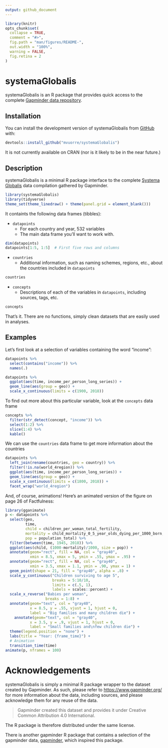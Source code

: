 ```yaml
---
output: github_document
---
```


<!-- README.md is generated from README.Rmd. Please edit that file -->

```r
library(knitr)
opts_chunk$set(
  collapse = TRUE,
  comment = "#>",
  fig.path = "man/figures/README-",
  out.width = "100%",
  warning = FALSE,
  fig.retina = 2
)
```

# systemaGlobalis

systemaGlobalis is an R package that provides quick access to the complete [Gapminder data repository](https://github.com/open-numbers/ddf--gapminder--systema_globalis).

## Installation

You can install the development version of systemaGlobalis from [GitHub](https://CRAN.R-project.org) with:

``` r
devtools::install_github("mvuorre/systemaGlobalis")
```

It is not currently available on CRAN (nor is it likely to be in the near future.)

## Description

systemaGlobalis is a minimal R package interface to the complete [Systema Globalis](https://github.com/open-numbers/ddf--gapminder--systema_globalis#systema-globalis-sg) data compilation gathered by Gapminder.

```r
library(systemaGlobalis)
library(tidyverse)
theme_set(theme_linedraw() + theme(panel.grid = element_blank()))
```

It containts the following data frames (tibbles):

- `datapoints`
  - For each country and year, 532 variables
  - The main data frame you'll want to work with.
  
```r
dim(datapoints)
datapoints[1:5, 1:5]  # First five rows and columns
```
  
- `countries`
  - Additional information, such as naming schemes, regions, etc., about the countries included in `datapoints`
  
```r
countries
```

- `concepts`
  - Descriptions of each of the variables in `datapoints`, including sources, tags, etc.

```r
concepts
```

That's it. There are no functions, simply clean datasets that are easily used in analyses. 

## Examples

Let's first look at a selection of variables containing the word "income":

```r
datapoints %>% 
  select(contains("income")) %>% 
  names(.)
```

```r
datapoints %>% 
  ggplot(aes(time, income_per_person_long_series)) +
  geom_line(aes(group = geo)) +
  scale_x_continuous(limits = c(1900, 2018))
```

To find out more about this particular variable, look at the `concepts` data frame

```r
concepts %>% 
  filter(str_detect(concept, "income")) %>%
  select(1:2) %>% 
  slice(1:4) %>% 
  kable()
```

We can use the `countries` data frame to get more information about the countries

```r
datapoints %>% 
  left_join(rename(countries, geo = country)) %>% 
  filter(!is.na(world_4region)) %>% 
  ggplot(aes(time, income_per_person_long_series)) +
  geom_line(aes(group = geo)) +
  scale_x_continuous(limits = c(1800, 2018)) +
  facet_wrap("world_4region")
```

And, of course, animations! Here's an animated version of the figure on page 26 of Factfulness:

```r
library(gganimate)
p <- datapoints %>% 
  select(geo, 
         time, 
         child = children_per_woman_total_fertility,
         mortality = child_mortality_0_5_year_olds_dying_per_1000_born, 
         pop = population_total) %>% 
  filter(between(time, 1945, 2018)) %>%
  ggplot(aes(child, (1000-mortality)/1000, size = pop)) +
  annotate(geom="rect", fill = NA, col = "gray40", 
           xmin = 8.5, xmax = 5, ymin = .55, ymax = .95) +
  annotate(geom="rect", fill = NA, col = "gray40", 
           xmin = 3.5, xmax = 1.1, ymin = .90, ymax = 1) +
  geom_point(shape = 21, fill = "gray40", alpha = .8) +
  scale_y_continuous("Children surviving to age 5",
                     breaks = 5:10/10,
                     limits = c(.5, 1),
                     labels = scales::percent) +
  scale_x_reverse("Babies per woman",
                  breaks = 1:8) +
  annotate(geom="text", col = "gray40", 
           x = 8.5, y = .55, vjust = 1, hjust = 0,
           label = "Big families and many children die") +
    annotate(geom="text", col = "gray40", 
           x = 3.5, y = .9, vjust = 1, hjust = 0,
           label = "Small families and\nfew children die") +
  theme(legend.position = "none") +
  labs(title = "Year: {frame_time}") +
  # Animation
  transition_time(time)
animate(p, nframes = 100)
```


# Acknowledgements

systemaGlobalis is simply a minimal R package wrapper to the dataset created by Gapminder. As such, please refer to <https://www.gapminder.org/> for more information about the data, including sources, and please acknowledge them for any reuse of the data.

>Gapminder created this dataset and provides it under Creative Common Attribution 4.0 International.

The R package is therefore distributed under the same license.

There is another gapminder R package that contains a selection of the gapminder data, [gapminder](https://github.com/jennybc/gapminder), which inspired this package.
